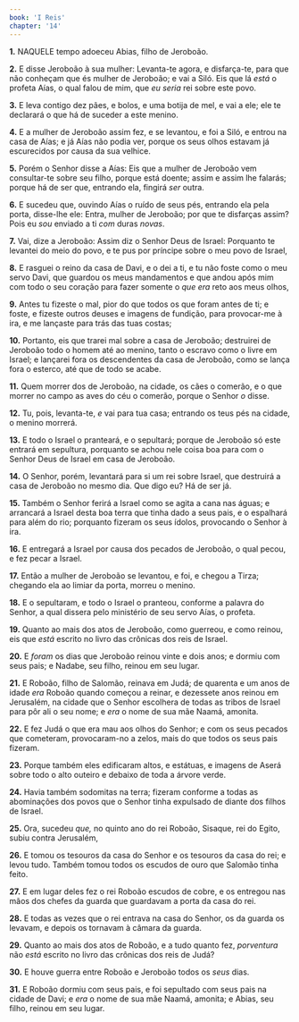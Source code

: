 ```yaml
---
book: 'I Reis'
chapter: '14'
---
```


**1.** NAQUELE tempo adoeceu Abias, filho de Jeroboão.

**2.** E disse Jeroboão à sua mulher: Levanta-te agora, e disfarça-te, para que não conheçam que és mulher de Jeroboão; e vai a Siló. Eis que lá *está* o profeta Aías, o qual falou de mim, que *eu seria* rei sobre este povo.

**3.** E leva contigo dez pães, e bolos, e uma botija de mel, e vai a ele; ele te declarará o que há de suceder a este menino.

**4.** E a mulher de Jeroboão assim fez, e se levantou, e foi a Siló, e entrou na casa de Aías; e já Aías não podia ver, porque os seus olhos estavam já escurecidos por causa da sua velhice.

**5.** Porém o Senhor disse a Aías: Eis que a mulher de Jeroboão vem consultar-te sobre seu filho, porque está doente; assim e assim lhe falarás; porque há de ser que, entrando ela, fingirá *ser* outra.

**6.** E sucedeu que, ouvindo Aías o ruído de seus pés, entrando ela pela porta, disse-lhe ele: Entra, mulher de Jeroboão; por que te disfarças assim? Pois eu *sou* enviado a ti *com* duras *novas*.

**7.** Vai, dize a Jeroboão: Assim diz o Senhor Deus de Israel: Porquanto te levantei do meio do povo, e te pus por príncipe sobre o meu povo de Israel,

**8.** E rasguei o reino da casa de Davi, e o dei a ti, e tu não foste como o meu servo Davi, que guardou os meus mandamentos e que andou após mim com todo o seu coração para fazer somente o *que era* reto aos meus olhos,

**9.** Antes tu fizeste o mal, pior do que todos os que foram antes de ti; e foste, e fizeste outros deuses e imagens de fundição, para provocar-me à ira, e me lançaste para trás das tuas costas;

**10.** Portanto, eis que trarei mal sobre a casa de Jeroboão; destruirei de Jeroboão todo o homem até ao menino, tanto o escravo como o livre em Israel; e lançarei fora os descendentes da casa de Jeroboão, como se lança fora o esterco, até que de todo se acabe.

**11.** Quem morrer dos de Jeroboão, na cidade, os cães o comerão, e o que morrer no campo as aves do céu o comerão, porque o Senhor *o* disse.

**12.** Tu, pois, levanta-te, *e* vai para tua casa; entrando os teus pés na cidade, o menino morrerá.

**13.** E todo o Israel o pranteará, e o sepultará; porque de Jeroboão só este entrará em sepultura, porquanto se achou nele coisa boa para com o Senhor Deus de Israel em casa de Jeroboão.

**14.** O Senhor, porém, levantará para si um rei sobre Israel, que destruirá a casa de Jeroboão no mesmo dia. Que digo eu? Há de ser já.

**15.** Também o Senhor ferirá a Israel como se agita a cana nas águas; e arrancará a Israel desta boa terra que tinha dado a seus pais, e o espalhará para além do rio; porquanto fizeram os seus ídolos, provocando o Senhor à ira.

**16.** E entregará a Israel por causa dos pecados de Jeroboão, o qual pecou, e fez pecar a Israel.

**17.** Então a mulher de Jeroboão se levantou, e foi, e chegou a Tirza; chegando ela ao limiar da porta, morreu o menino.

**18.** E o sepultaram, e todo o Israel o pranteou, conforme a palavra do Senhor, a qual dissera pelo ministério de seu servo Aías, o profeta.

**19.** Quanto ao mais dos atos de Jeroboão, como guerreou, e como reinou, eis que *está* escrito no livro das crônicas dos reis de Israel.

**20.** E *foram* os dias que Jeroboão reinou vinte e dois anos; e dormiu com seus pais; e Nadabe, seu filho, reinou em seu lugar.

**21.** E Roboão, filho de Salomão, reinava em Judá; de quarenta e um anos de idade *era* Roboão quando começou a reinar, e dezessete anos reinou em Jerusalém, na cidade que o Senhor escolhera de todas as tribos de Israel para pôr ali o seu nome; e *era* o nome de sua mãe Naamá, amonita.

**22.** E fez Judá o que era mau aos olhos do Senhor; e com os seus pecados que cometeram, provocaram-no a zelos, mais do que todos os seus pais fizeram.

**23.** Porque também eles edificaram altos, e estátuas, e imagens de Aserá sobre todo o alto outeiro e debaixo de toda a árvore verde.

**24.** Havia também sodomitas na terra; fizeram conforme a todas as abominações dos povos que o Senhor tinha expulsado de diante dos filhos de Israel.

**25.** Ora, sucedeu *que,* no quinto ano do rei Roboão, Sisaque, rei do Egito, subiu contra Jerusalém,

**26.** E tomou os tesouros da casa do Senhor e os tesouros da casa do rei; e levou tudo. Também tomou todos os escudos de ouro que Salomão tinha feito.

**27.** E em lugar deles fez o rei Roboão escudos de cobre, e os entregou nas mãos dos chefes da guarda que guardavam a porta da casa do rei.

**28.** E todas as vezes que o rei entrava na casa do Senhor, os da guarda os levavam, e depois os tornavam à câmara da guarda.

**29.** Quanto ao mais dos atos de Roboão, e a tudo quanto fez, *porventura* não *está* escrito no livro das crônicas dos reis de Judá?

**30.** E houve guerra entre Roboão e Jeroboão todos os *seus* dias.

**31.** E Roboão dormiu com seus pais, e foi sepultado com seus pais na cidade de Davi; e *era* o nome de sua mãe Naamá, amonita; e Abias, seu filho, reinou em seu lugar.